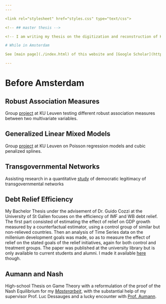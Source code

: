 ```yaml
---
---

<link rel="stylesheet" href="styles.css" type="text/css">

<!-- ## master thesis -->

<!-- I am writing my thesis on the digitization and reconstruction of Kaplan Meier survival curves, involving a Hough transform and the sequential re-estimation of numbers at risk given the detected deaths and censoring events.  -->

# While in Amsterdam

See [main page](./index.html) of this website and [Google Scholar](https://scholar.google.com/citations?user=28Ouga0AAAAJ&hl=en&oi=sra).

---
```


# Before Amsterdam

## Robust Association Measures

Group [project](./files/Robust.pdf) at KU Leuven testing different robust association measures between two multivariate variables.

## Generalized Linear Mixed Models

Group [project](./files/GLM_Project.pdf) at KU Leuven on Poisson regression models and cubic penalized splines.

## Transgovernmental Networks

Assisting research in a quantitative [study](http://wp.peio.me/wp-content/uploads/2016/12/PEIO10_paper_46.pdf) of democratic legitimacy of transgovernmental networks

## Debt Relief Efficiency

My Bachelor Thesis under the advisement of Dr. Guido Cozzi at the University of St Gallen focuses on the efficiency of IMF and WB debt relief. The first part consisted of estimating the effect of relief on GDP growth measured by a counterfactual estimator, using a control group of similar but non-relieved countries. Then an analysis of Time Series data on the millenium development goals was made, so as to measure the effect of relief on the stated goals of the relief initiatives, again for both control and treatment groups. The paper was published at the university library but is only available to current students and alumni. I made it available [here](./files/Debt_Relief_Efficiency.pdf) though.

## Aumann and Nash

High-school Thesis on Game Theory with a reformulation of the proof of the Nash Equilibrium for my [*Masterarbeit*](./files/TM_BENEDICT_Garbiel.pdf), with the substantial help of my supervisor Prof. Luc Dessauges and a lucky encounter with [Prof. Aumann](https://en.wikipedia.org/wiki/Robert_Aumann).



